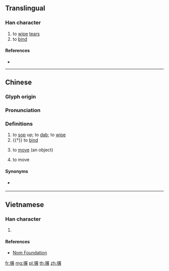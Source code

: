 {{character info/new}}
==Translingual==

===Han character===
{{Han char|rn=64|rad=手|as=10|sn=13|four=57032|canj=QSTV|ids=⿰扌展}}

# to [[wipe]] [[tear]]s
# to [[bind]]

====References====
* {{Han ref|kx=0446.050|dkj=12458|dj=0796.260|hdz=31938.050|uh=640C|ud=25612|bh=DDAA|bd=56746}}

----

==Chinese==
{{zh-forms|alt=展-Sichuan senses}}

===Glyph origin===
{{Han etym}}

===Pronunciation===
{{zh-pron
|m=zhǎn
|m-s=zan3
|c=zin2
|h=pfs=
|md=
|mn=
|w=
|mc=y
|oc=y
|cat=v
}}

===Definitions===
{{zh-hanzi}}

# to [[sop]] up; to [[dab]]; to [[wipe]]
# {{†}} to [[bind]]
# {{lb|zh|Southwestern Mandarin|including|Sichuan|transitive}} to [[move]] (an object)
# {{lb|zh|Southwestern Mandarin|including|Sichuan|intransitive}} to move {{gloss|to change residence}}

====Synonyms====
* {{sense|to move}} {{q|Standard Mandarin}} {{zh-l|搬}}

----

==Vietnamese==

===Han character===
{{vi-hantu|rs=手10|[[nện]], [[triển]]}}

# {{defn|lang=vi|sort=手10}}

====References====
* [http://nomfoundation.org/common/nom_details.php?codepoint=640c Nom Foundation]

[[fr:搌]]
[[mg:搌]]
[[pl:搌]]
[[th:搌]]
[[zh:搌]]